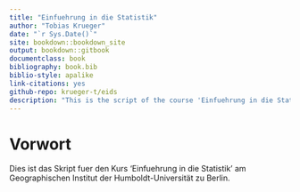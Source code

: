 ```yaml
--- 
title: "Einfuehrung in die Statistik"
author: "Tobias Krueger"
date: "`r Sys.Date()`"
site: bookdown::bookdown_site
output: bookdown::gitbook
documentclass: book
bibliography: book.bib
biblio-style: apalike
link-citations: yes
github-repo: krueger-t/eids
description: "This is the script of the course 'Einfuehrung in die Statistik' (in German) run at the Geography Department of Humboldt-Universität zu Berlin."
---
```


# Vorwort {-}

Dies ist das Skript fuer den Kurs 'Einfuehrung in die Statistik' am Geographischen Institut der Humboldt-Universität zu Berlin.
